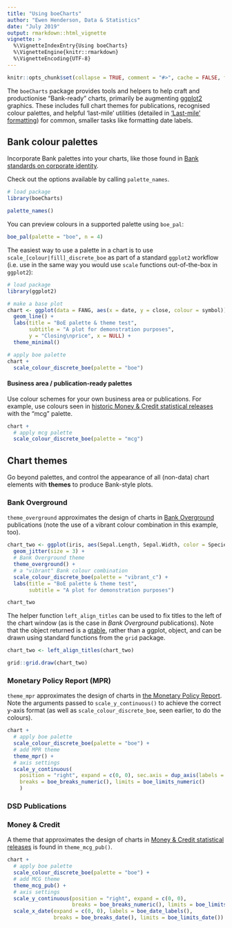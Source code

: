 ```yaml
---
title: "Using boeCharts"
author: "Ewen Henderson, Data & Statistics"
date: "July 2019"
output: rmarkdown::html_vignette
vignette: >
  %\VignetteIndexEntry{Using boeCharts}
  %\VignetteEngine{knitr::rmarkdown}
  %\VignetteEncoding{UTF-8}
---
```


```r
knitr::opts_chunk$set(collapse = TRUE, comment = "#>", cache = FALSE, fig.dpi = 96, fig.width = 7, fig.height = 5)

```

The `boeCharts` package provides tools and helpers to help craft and productionise "Bank-ready" charts, primarily be augmenting [ggplot2](https://ggplot2.tidyverse.org/) graphics. These includes full chart themes for publications, recognised colour palettes, and helpful 'last-mile' utilities (detailed in ['Last-mile' formatting](last-mile-formatting.html)) for common, smaller tasks like formatting date labels.

## Bank colour palettes

Incorporate Bank palettes into your charts, like those found in [Bank standards on corporate identity](https://bankofengland.frontify.com/d/RPk6pMZziBFw/bank-standards#/brand-elements/colour-palette). 

Check out the options available by calling `palette_names`.

```r
# load package
library(boeCharts)

palette_names()
```

You can preview colours in a supported palette using `boe_pal`:

```r
boe_pal(palette = "boe", n = 4)
```

The easiest way to use a palette in a chart is to use `scale_[colour|fill]_discrete_boe` as part of a standard `ggplot2` workflow (i.e. use in the same way you would use `scale` functions out-of-the-box in `ggplot2`):

```r
# load package
library(ggplot2)

# make a base plot
chart <- ggplot(data = FANG, aes(x = date, y = close, colour = symbol)) +
  geom_line() +
  labs(title = "BoE palette & theme test",
       subtitle = "A plot for demonstration purposes",
       y = "Closing\nprice", x = NULL) +
  theme_minimal()

# apply boe palette
chart +
  scale_colour_discrete_boe(palette = "boe")

```

#### Business area / publication-ready palettes

Use colour schemes for your own business area or publications. For example, use colours seen in [historic Money & Credit statistical releases](https://www.bankofengland.co.uk/-/media/boe/files/statistics/money-and-credit/2017/october-2017.pdf?la=en&hash=F91456AC176039665F053EEE634CC2DB6D2DA506) with the "mcg" palette.

```r

chart +
  # apply mcg palette
  scale_colour_discrete_boe(palette = "mcg")

```

## Chart themes

Go beyond palettes, and control the appearance of all (non-data) chart elements with **themes** to produce Bank-style plots.

### Bank Overground

`theme_overground` approximates the design of charts in [Bank Overground](https://www.bankofengland.co.uk/bank-overground) publications (note the use of a vibrant colour combination in this example, too).

```r

chart_two <- ggplot(iris, aes(Sepal.Length, Sepal.Width, color = Species)) +
  geom_jitter(size = 3) +
  # Bank Overground theme
  theme_overground() +
  # a "vibrant" Bank colour combination
  scale_colour_discrete_boe(palette = "vibrant_c") +
  labs(title = "BoE palette & theme test",
       subtitle = "A plot for demonstration purposes")

chart_two
```

The helper function `left_align_titles` can be used to fix titles to the left of the chart window (as is the case in *Bank Overground* publications). Note that the object returned is a [gtable](https://gtable.r-lib.org/), rather than a ggplot, object, and can be drawn using standard functions from the `grid` package.

```r
chart_two <- left_align_titles(chart_two)

grid::grid.draw(chart_two)
```


### Monetary Policy Report (MPR)

`theme_mpr` approximates the design of charts in [the Monetary Policy Report](https://www.bankofengland.co.uk/monetary-policy-report/2019/november-2019). Note the arguments passed to `scale_y_continuous()` to achieve the correct y-axis format (as well as `scale_colour_discrete_boe`, seen earlier, to do the colours).

```r

chart +
  # apply boe palette
  scale_colour_discrete_boe(palette = "boe") +
  # add MPR theme
  theme_mpr() +
  # axis settings
  scale_y_continuous(
    position = "right", expand = c(0, 0), sec.axis = dup_axis(labels = NULL),
    breaks = boe_breaks_numeric(), limits = boe_limits_numeric()
    )
```

### DSD Publications

### Money & Credit

A theme that approximates the design of charts in [Money & Credit statistical releases](https://www.bankofengland.co.uk/statistics/money-and-credit/2018/may-2018) is found in `theme_mcg_pub()`.

```r

chart +
  # apply boe palette
  scale_colour_discrete_boe(palette = "boe") +
  # add MCG theme
  theme_mcg_pub() +
  # axis settings
  scale_y_continuous(position = "right", expand = c(0, 0), 
                     breaks = boe_breaks_numeric(), limits = boe_limits_numeric()) +
  scale_x_date(expand = c(0, 0), labels = boe_date_labels(),
               breaks = boe_breaks_date(), limits = boe_limits_date())
```

